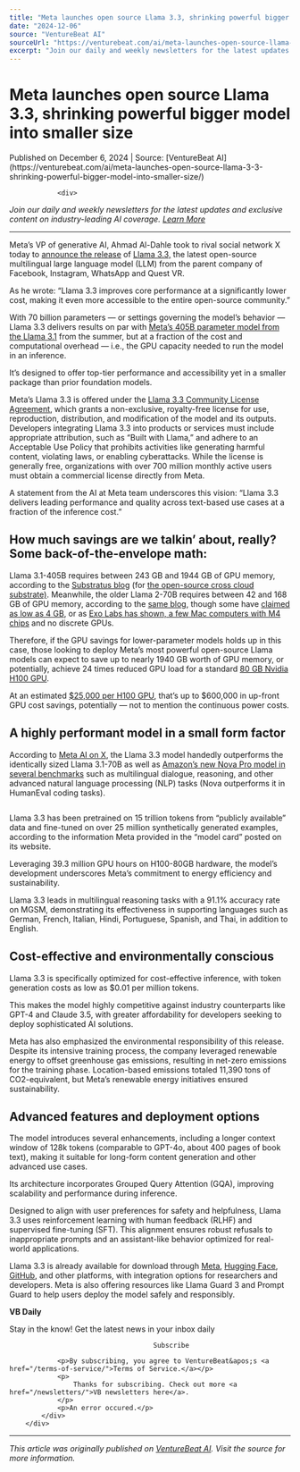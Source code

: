 ```yaml
---
title: "Meta launches open source Llama 3.3, shrinking powerful bigger model into smaller size"
date: "2024-12-06"
source: "VentureBeat AI"
sourceUrl: "https://venturebeat.com/ai/meta-launches-open-source-llama-3-3-shrinking-powerful-bigger-model-into-smaller-size/"
excerpt: "Join our daily and weekly newsletters for the latest updates and exclusive content on industry-leading AI coverage. Learn More Meta&#x2019;s VP of generative AI, Ahmad Al-Dahle took to rival social ne..."
---
```


# Meta launches open source Llama 3.3, shrinking powerful bigger model into smaller size

<div class="text-sm text-gray-500 mb-4">
  Published on December 6, 2024 | Source: [VentureBeat AI](https://venturebeat.com/ai/meta-launches-open-source-llama-3-3-shrinking-powerful-bigger-model-into-smaller-size/)
</div>


				<div>
<p><em>Join our daily and weekly newsletters for the latest updates and exclusive content on industry-leading AI coverage. <a href="https://venturebeat.com/newsletters/?utm_source=VBsite&amp;utm_medium=desktopNav">Learn More</a></em></p>



<hr/>
</div><p>Meta&#x2019;s VP of generative AI, Ahmad Al-Dahle took to rival social network X today to <a href="https://x.com/Ahmad_Al_Dahle/status/1865071436630778109">announce the release</a> of <a href="https://www.llama.com/docs/model-cards-and-prompt-formats/llama3_3/#introduction" target="_blank">Llama 3.3,</a> the latest open-source multilingual large language model (LLM) from the parent company of Facebook, Instagram, WhatsApp and Quest VR.</p>



<p>As he wrote: &#x201c;Llama 3.3 improves core performance at a significantly lower cost, making it even more accessible to the entire open-source community.&#x201d;</p>



<div/><p>With 70 billion parameters &#x2014; or settings governing the model&#x2019;s behavior &#x2014; Llama 3.3 delivers results on par with <a href="https://venturebeat.com/ai/meta-unleashes-its-most-powerful-ai-model-llama-3-1-with-405b-parameters/">Meta&#x2019;s 405B parameter model from the Llama 3.1</a> from the summer, but at a fraction of the cost and computational overhead &#x2014; i.e., the GPU capacity needed to run the model in an inference.</p>



<p>It&#x2019;s designed to offer top-tier performance and accessibility yet in a smaller package than prior foundation models.</p>



<p>Meta&#x2019;s Llama 3.3 is offered under the <a href="https://github.com/meta-llama/llama-models/blob/main/models/llama3_3/LICENSE" target="_blank">Llama 3.3 Community License Agreement</a>, which grants a non-exclusive, royalty-free license for use, reproduction, distribution, and modification of the model and its outputs. Developers integrating Llama 3.3 into products or services must include appropriate attribution, such as &#x201c;Built with Llama,&#x201d; and adhere to an Acceptable Use Policy that prohibits activities like generating harmful content, violating laws, or enabling cyberattacks. While the license is generally free, organizations with over 700 million monthly active users must obtain a commercial license directly from Meta.</p>



<p>A statement from the AI at Meta team underscores this vision: &#x201c;Llama 3.3 delivers leading performance and quality across text-based use cases at a fraction of the inference cost.&#x201d;</p>



<h2>How much savings are we talkin&#x2019; about, really? Some back-of-the-envelope math:</h2>



<p>Llama 3.1-405B requires between 243 GB and 1944 GB of GPU memory, according to the <a href="https://www.substratus.ai/blog/llama-3-1-405b-gpu-requirements">Substratus blog</a> (for <a href="https://www.linkedin.com/posts/samstoelinga_introducing-substratus-substratus-activity-7093353427119849474-P5nx/?trk=public_profile_like_view">the open-source cross cloud substrate)</a>. Meanwhile, the older Llama 2-70B requires between 42 and 168 GB of GPU memory, according to the <a href="https://www.substratus.ai/blog/calculating-gpu-memory-for-llm">same blog</a>, though some have <a href="https://huggingface.co/blog/lyogavin/airllm">claimed as low as 4 GB</a>, or as <a href="https://venturebeat.com/ai/you-can-now-run-the-most-powerful-open-source-ai-models-locally-on-mac-m4-computers-thanks-to-exo-labs/">Exo Labs has shown, a few Mac computers with M4 chips</a> and no discrete GPUs.</p>



<p>Therefore, if the GPU savings for lower-parameter models holds up in this case, those looking to deploy Meta&#x2019;s most powerful open-source Llama models can expect to save up to nearly 1940 GB worth of GPU memory, or potentially, achieve 24 times reduced GPU load for a standard <a href="https://www.techpowerup.com/gpu-specs/h100-pcie-80-gb.c3899">80 GB Nvidia H100 GPU</a>.</p>



<p>At an estimated <a href="https://modal.com/blog/nvidia-h100-price-article">&#x24;25,000 per H100 GPU</a>, that&#x2019;s up to &#x24;600,000 in up-front GPU cost savings, potentially &#x2014; not to mention the continuous power costs. </p>



<h2>A highly performant model in a small form factor</h2>



<p>According to <a href="https://x.com/AIatMeta/status/1865079067390956006" target="_blank">Meta AI on X</a>, the Llama 3.3 model handedly outperforms the identically sized Llama 3.1-70B as well as <a href="https://venturebeat.com/ai/amazon-launches-nova-ai-model-family-for-generating-text-images-and-videos/" target="_blank">Amazon&#x2019;s new Nova Pro model in several benchmarks</a> such as multilingual dialogue, reasoning, and other advanced natural language processing (NLP) tasks (Nova outperforms it in HumanEval coding tasks).</p>



<figure><img src="https://venturebeat.com/wp-content/uploads/2024/12/GeIXhxyakAErybT.jpg" alt=""/></figure>



<p>Llama 3.3 has been pretrained on 15 trillion tokens from &#x201c;publicly available&#x201d; data and fine-tuned on over 25 million synthetically generated examples, according to the information Meta provided in the &#x201c;model card&#x201d; posted on its website.</p>



<p>Leveraging 39.3 million GPU hours on H100-80GB hardware, the model&#x2019;s development underscores Meta&#x2019;s commitment to energy efficiency and sustainability.</p>



<p>Llama 3.3 leads in multilingual reasoning tasks with a 91.1% accuracy rate on MGSM, demonstrating its effectiveness in supporting languages such as German, French, Italian, Hindi, Portuguese, Spanish, and Thai, in addition to English.</p>



<h2>Cost-effective and environmentally conscious</h2>



<p>Llama 3.3 is specifically optimized for cost-effective inference, with token generation costs as low as &#x24;0.01 per million tokens. </p>



<p>This makes the model highly competitive against industry counterparts like GPT-4 and Claude 3.5, with greater affordability for developers seeking to deploy sophisticated AI solutions.</p>



<p>Meta has also emphasized the environmental responsibility of this release. Despite its intensive training process, the company leveraged renewable energy to offset greenhouse gas emissions, resulting in net-zero emissions for the training phase. Location-based emissions totaled 11,390 tons of CO2-equivalent, but Meta&#x2019;s renewable energy initiatives ensured sustainability.</p>



<h2>Advanced features and deployment options</h2>



<p>The model introduces several enhancements, including a longer context window of 128k tokens (comparable to GPT-4o, about 400 pages of book text), making it suitable for long-form content generation and other advanced use cases. </p>



<p>Its architecture incorporates Grouped Query Attention (GQA), improving scalability and performance during inference.</p>



<p>Designed to align with user preferences for safety and helpfulness, Llama 3.3 uses reinforcement learning with human feedback (RLHF) and supervised fine-tuning (SFT). This alignment ensures robust refusals to inappropriate prompts and an assistant-like behavior optimized for real-world applications.</p>



<p>Llama 3.3 is already available for download through <a href="https://www.llama.com/docs/model-cards-and-prompt-formats/llama3_3/#introduction" target="_blank">Meta</a>, <a href="https://huggingface.co/meta-llama/Llama-3.3-70B-Instruct/blob/main/README.md#model-information" target="_blank">Hugging Face</a>, <a href="https://github.com/meta-llama/llama-models/blob/main/models/llama3_3/MODEL_CARD.md" target="_blank">GitHub</a>, and other platforms, with integration options for researchers and developers. Meta is also offering resources like Llama Guard 3 and Prompt Guard to help users deploy the model safely and responsibly.</p>
<div>
		<div>
			<div>
				<div><strong>VB Daily</strong></div>
				<p>Stay in the know! Get the latest news in your inbox daily</p>
				
					
					
					
										Subscribe
				
				<p>By subscribing, you agree to VentureBeat&apos;s <a href="/terms-of-service/">Terms of Service.</a></p>
				<p>
					Thanks for subscribing. Check out more <a href="/newsletters/">VB newsletters here</a>.
				</p>
				<p>An error occured.</p>
			</div>
		</div>
		
</div>			</div>

---

*This article was originally published on [VentureBeat AI](https://venturebeat.com/ai/meta-launches-open-source-llama-3-3-shrinking-powerful-bigger-model-into-smaller-size/). Visit the source for more information.*
